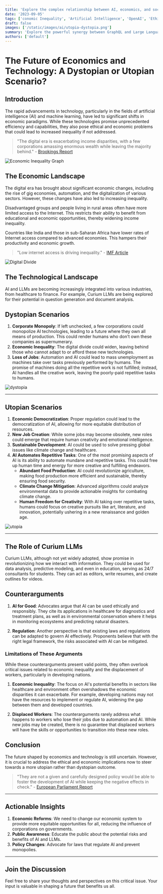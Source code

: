 ```yaml
---
title: 'Explore the complex relationship between AI, economics, and social inequality. Will the future be a utopia of automated ease or a dystopia of corporate monopoly? Dive into the ethical, economic, and technological factors that will shape our world.'
date: '2023-09-05'
tags: ['conomic Inequality', 'Artificial Intelligence', 'OpenAI', 'Ethical AI', 'Capitalism and AI']
draft: false
images: ['/static/images/ai/utopia-dystopia.png']
summary: 'Explore the powerful synergy between GraphQL and Large Language Models like OpenAI in this comprehensive guide. Learn how integrating these technologies can revolutionize your software engineering projects, with practical examples from LangChain and Wundergraph.'
authors: ['default']
---
```


# The Future of Economics and Technology: A Dystopian or Utopian Scenario?

## Introduction

The rapid advancements in technology, particularly in the fields of artificial intelligence (AI) and machine learning, have led to significant shifts in economic paradigms. While these technologies promise unprecedented efficiency and capabilities, they also pose ethical and economic problems that could lead to increased inequality if not addressed.

> "The digital era is exacerbating income disparities, with a few corporations amassing enormous wealth while leaving the majority behind." - [Brookings Report](https://www.brookings.edu/wp-content/uploads/2020/02/BBVA-OpenMind-Zia-Qureshi-Inequality-in-the-digital-era.pdf)

![Economic Inequality Graph](/static/images/ai/utopia-dystopia.png)

## The Economic Landscape

The digital era has brought about significant economic changes, including the rise of gig economies, automation, and the digitalization of various sectors. However, these changes have also led to increasing inequality.

Disadvantaged groups and people living in rural areas often have more limited access to the Internet. This restricts their ability to benefit from educational and economic opportunities, thereby widening income inequality.

Countries like India and those in sub-Saharan Africa have lower rates of Internet access compared to advanced economies. This hampers their productivity and economic growth.

> "Low internet access is driving inequality." - [IMF Article](https://www.imf.org/en/Blogs/Articles/2020/06/29/low-internet-access-driving-inequality)

![Digital Divide](/static/images/ai/eng-cow-internet-and-inequality-june-19-chart-1-3-825x1024.png)

## The Technological Landscape

AI and LLMs are becoming increasingly integrated into various industries, from healthcare to finance. For example, Curium LLMs are being explored for their potential in question generation and document analysis.

## Dystopian Scenarios

1. **Corporate Monopoly**: If left unchecked, a few corporations could monopolize AI technologies, leading to a future where they own all means of production. This could render humans who don't own these companies as supernumerary.
2. **Economic Inequality**: The digital divide could widen, leaving behind those who cannot adapt to or afford these new technologies.
3. **Loss of Jobs**: Automation and AI could lead to mass unemployment as machines take over tasks previously performed by humans. The promise of machines doing all the repetitive work is not fulfilled; instead, AI handles all the creative work, leaving the poorly-paid repetitive tasks to humans.

![dystopia](/static/images/ai/dystopia.png)

---

## Utopian Scenarios

1. **Economic Democratization**: Proper regulation could lead to the democratization of AI, allowing for more equitable distribution of resources.
2. **New Job Creation**: While some jobs may become obsolete, new roles could emerge that require human creativity and emotional intelligence.
3. **Sustainable Development**: AI could be used to solve pressing global issues like climate change and healthcare.
4. **AI Automates Repetitive Tasks**: One of the most promising aspects of AI is its ability to automate mundane and repetitive tasks. This could free up human time and energy for more creative and fulfilling endeavors.
   - **Abundant Food Production**: AI could revolutionize agriculture, making food production more efficient and sustainable, thereby ensuring food security.
   - **Climate Change Mitigation**: Advanced algorithms could analyze environmental data to provide actionable insights for combating climate change.
   - **Human Freedom for Creativity**: With AI taking over repetitive tasks, humans could focus on creative pursuits like art, literature, and innovation, potentially ushering in a new renaissance and golden age.

![utopia](/static/images/ai/utopia.png)

---

## The Role of Curium LLMs

Curium LLMs, although not yet widely adopted, show promise in revolutionizing how we interact with information. They could be used for data analysis, predictive modeling, and even in education, serving as 24/7 consultants for students. They can act as editors, write resumes, and create outlines for videos.

## Counterarguments

1. **AI for Good**: Advocates argue that AI can be used ethically and responsibly. They cite its applications in healthcare for diagnostics and treatment plans, as well as in environmental conservation where it helps in monitoring ecosystems and predicting natural disasters.

2. **Regulation**: Another perspective is that existing laws and regulations can be adapted to govern AI effectively. Proponents believe that with the right legal framework, the risks associated with AI can be mitigated.

### Limitations of These Arguments

While these counterarguments present valid points, they often overlook critical issues related to economic inequality and the displacement of workers, particularly in developing nations.

1. **Economic Inequality**: The focus on AI's potential benefits in sectors like healthcare and environment often overshadows the economic disparities it can exacerbate. For example, developing nations may not have the resources to implement or regulate AI, widening the gap between them and developed countries.

2. **Displaced Workers**: The counterarguments rarely address what happens to workers who lose their jobs due to automation and AI. While new jobs may be created, there is no guarantee that displaced workers will have the skills or opportunities to transition into these new roles.

## Conclusion

The future shaped by economics and technology is still uncertain. However, it is crucial to address the ethical and economic implications now to steer towards a more utopian rather than dystopian outcome.

> "They are not a given and carefully designed policy would be able to foster the development of AI while keeping the negative effects in check." - [European Parliament Report](<https://www.europarl.europa.eu/RegData/etudes/BRIE/2019/637967/EPRS_BRI(2019)637967_EN.pdf>)

---

## Actionable Insights

1. **Economic Reforms**: We need to change our economic system to provide more equitable opportunities for all, reducing the influence of corporations on governments.
2. **Public Awareness**: Educate the public about the potential risks and benefits of AI and LLMs.
3. **Policy Changes**: Advocate for laws that regulate AI and prevent monopolies.

---

## Join the Discussion

Feel free to share your thoughts and perspectives on this critical issue. Your input is valuable in shaping a future that benefits us all.

<BlogNewsletterForm title="Get twice as much done with a fifth of the code." />
